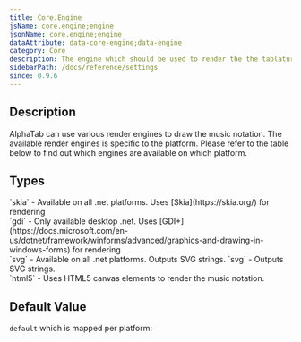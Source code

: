 ```yaml
---
title: Core.Engine
jsName: core.engine;engine
jsonName: core.engine;engine
dataAttribute: data-core-engine;data-engine
category: Core
description: The engine which should be used to render the the tablature.
sidebarPath: /docs/reference/settings
since: 0.9.6
---
```



## Description
AlphaTab can use various render engines to draw the music notation. The available render engines is specific to the platform. Please refer to the table below to find out which engines are available on which platform.    

<PropertyDescription metadata={metadata} />

## Types

<TypeTable>
    <TypeRow type="net" name="string">
        `skia` - Available on all .net platforms. Uses [Skia](https://skia.org/) for rendering<br />
        `gdi` - Only available desktop .net. Uses [GDI+](https://docs.microsoft.com/en-us/dotnet/framework/winforms/advanced/graphics-and-drawing-in-windows-forms) for rendering <br /> 
        `svg` - Available on all .net platforms. Outputs SVG strings. 
    </TypeRow>
    <TypeRow type="js" name="string">
        `svg` - Outputs SVG strings. <br />
        `html5` - Uses HTML5 canvas elements to render the music notation. 
    </TypeRow>
</TypeTable>

## Default Value

`default` which is mapped per platform: 

<TypeTable>
    <TypeRow type="net" name="skia" />
    <TypeRow type="js-html" name="svg" />
</TypeTable>